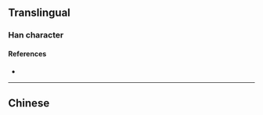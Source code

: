 {{also|堯}}
{{character info/new}}
==Translingual==
{{Han simplified forms|堯|尭|尧|ex=y}}

===Han character===
{{Han char|rn=43|rad=尢|as=03|sn=6|four=|canj=JPMU|ids=⿱𭠍兀}}

====References====
* {{Han ref|kx=0298.081|hdz=10552.100|uh=5C27|ud=23591}}

----

==Chinese==
{{zh-see|堯}}